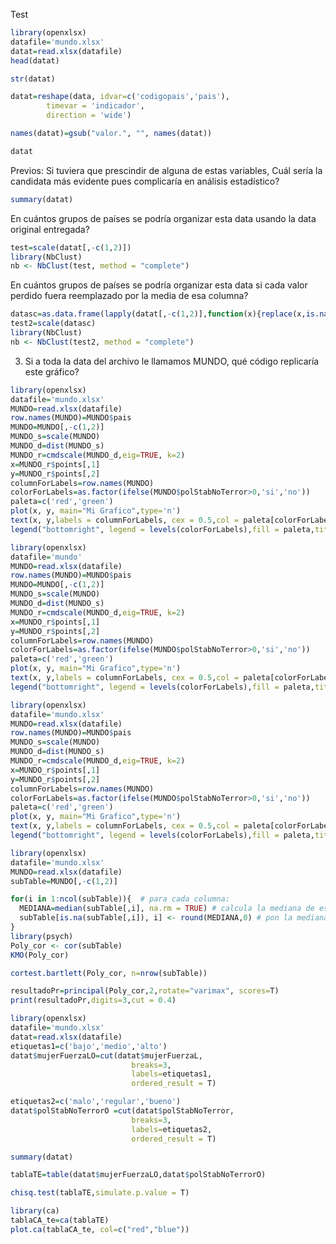 Test

```r
library(openxlsx)
datafile='mundo.xlsx'
datat=read.xlsx(datafile)
head(datat)
```


```r
str(datat)
```


```r
datat=reshape(data, idvar=c('codigopais','pais'),
        timevar = 'indicador',
        direction = 'wide')
```

```r
names(datat)=gsub("valor.", "", names(datat))
```

```r
datat
```

Previos:
Si tuviera que prescindir de alguna de estas variables, Cuál sería la candidata más evidente pues complicaría en análisis estadístico?
```r
summary(datat)
```


En cuántos grupos de países se podría organizar esta data usando la data original entregada? 
```r
test=scale(datat[,-c(1,2)])
library(NbClust)
nb <- NbClust(test, method = "complete")
```

En cuántos grupos de países se podría organizar esta data si cada valor perdido fuera reemplazado por la media de esa columna?
```r
datasc=as.data.frame(lapply(datat[,-c(1,2)],function(x){replace(x,is.na(x),mean(x,na.rm = T))}))
test2=scale(datasc)
library(NbClust)
nb <- NbClust(test2, method = "complete")


```

3. Si a toda la data del archivo le llamamos MUNDO, qué código replicaría este gráfico?

```r
library(openxlsx)
datafile='mundo.xlsx'
MUNDO=read.xlsx(datafile)
row.names(MUNDO)=MUNDO$pais
MUNDO=MUNDO[,-c(1,2)]
MUNDO_s=scale(MUNDO)
MUNDO_d=dist(MUNDO_s)
MUNDO_r=cmdscale(MUNDO_d,eig=TRUE, k=2) 
x=MUNDO_r$points[,1]
y=MUNDO_r$points[,2]
columnForLabels=row.names(MUNDO)
colorForLabels=as.factor(ifelse(MUNDO$polStabNoTerror>0,'si','no'))
paleta=c('red','green')
plot(x, y, main="Mi Grafico",type='n')
text(x, y,labels = columnForLabels, cex = 0.5,col = paleta[colorForLabels])
legend("bottomright", legend = levels(colorForLabels),fill = paleta,title = "terror positivo?",cex=0.5)
```


```r
library(openxlsx)
datafile='mundo'
MUNDO=read.xlsx(datafile)
row.names(MUNDO)=MUNDO$pais
MUNDO=MUNDO[,-c(1,2)]
MUNDO_s=scale(MUNDO)
MUNDO_d=dist(MUNDO_s)
MUNDO_r=cmdscale(MUNDO_d,eig=TRUE, k=2) 
x=MUNDO_r$points[,1]
y=MUNDO_r$points[,2]
columnForLabels=row.names(MUNDO)
colorForLabels=as.factor(ifelse(MUNDO$polStabNoTerror>0,'si','no'))
paleta=c('red','green')
plot(x, y, main="Mi Grafico",type='n')
text(x, y,labels = columnForLabels, cex = 0.5,col = paleta[colorForLabels])
legend("bottomright", legend = levels(colorForLabels),fill = paleta,title = "terror positivo?",cex=0.5)
```

```r

library(openxlsx)
datafile='mundo.xlsx'
MUNDO=read.xlsx(datafile)
row.names(MUNDO)=MUNDO$pais
MUNDO_s=scale(MUNDO)
MUNDO_d=dist(MUNDO_s)
MUNDO_r=cmdscale(MUNDO_d,eig=TRUE, k=2) 
x=MUNDO_r$points[,1]
y=MUNDO_r$points[,2]
columnForLabels=row.names(MUNDO)
colorForLabels=as.factor(ifelse(MUNDO$polStabNoTerror>0,'si','no'))
paleta=c('red','green')
plot(x, y, main="Mi Grafico",type='n')
text(x, y,labels = columnForLabels, cex = 0.5,col = paleta[colorForLabels])
legend("bottomright", legend = levels(colorForLabels),fill = paleta,title = "terror positivo?",cex=0.5)
```



```r
library(openxlsx)
datafile='mundo.xlsx'
MUNDO=read.xlsx(datafile)
subTable=MUNDO[,-c(1,2)]

for(i in 1:ncol(subTable)){  # para cada columna:
  MEDIANA=median(subTable[,i], na.rm = TRUE) # calcula la mediana de esa columna
  subTable[is.na(subTable[,i]), i] <- round(MEDIANA,0) # pon la mediana donde haya un NA en esa columna (redondeada)
}
library(psych)
Poly_cor <- cor(subTable)
KMO(Poly_cor)
```

```r
cortest.bartlett(Poly_cor, n=nrow(subTable))
```
```r
resultadoPr=principal(Poly_cor,2,rotate="varimax", scores=T)
print(resultadoPr,digits=3,cut = 0.4)
```

```r
library(openxlsx)
datafile='mundo.xlsx'
datat=read.xlsx(datafile)
etiquetas1=c('bajo','medio','alto')
datat$mujerFuerzaLO=cut(datat$mujerFuerzaL,
                           breaks=3,
                           labels=etiquetas1,
                           ordered_result = T)

etiquetas2=c('malo','regular','bueno')
datat$polStabNoTerrorO =cut(datat$polStabNoTerror,
                           breaks=3,
                           labels=etiquetas2,
                           ordered_result = T)
```

```r
summary(datat)
```

```r
tablaTE=table(datat$mujerFuerzaLO,datat$polStabNoTerrorO)
```
```r
chisq.test(tablaTE,simulate.p.value = T)
```

```r
library(ca)
tablaCA_te=ca(tablaTE)
plot.ca(tablaCA_te, col=c("red","blue"))
```

